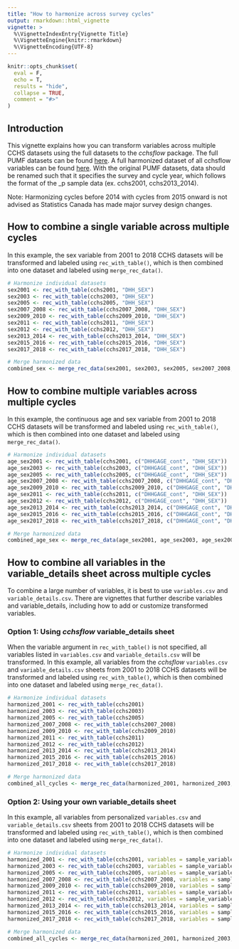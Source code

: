 ---
title: "How to harmonize across survey cycles"
output: rmarkdown::html_vignette
vignette: >
  %\VignetteIndexEntry{Vignette Title}
  %\VignetteEngine{knitr::rmarkdown}
  %\VignetteEncoding{UTF-8}
---

```{r setup, include = FALSE}
knitr::opts_chunk$set(
  eval = F,
  echo = T,
  results = "hide",
  collapse = TRUE,
  comment = "#>"
)
```

## Introduction 

This vignette explains how you can transform variables across multiple CCHS datasets using the full datasets to the _cchsflow_ package. The full PUMF datasets can be found [here](https://odesi.ca/). A full harmonized dataset of all cchsflow variables
can be found [here](https://osf.io/j5wgu). With the original PUMF datasets, data should be renamed such that it specifies the survey and cycle year, which follows the format of the _p sample data (ex. cchs2001, cchs2013_2014).

Note: Harmonizing cycles before 2014 with cycles from 2015 onward is not advised as Statistics Canada has made major survey design changes.

## How to combine a single variable across multiple cycles

In this example, the sex variable from 2001 to 2018 CCHS datasets will be transformed and labeled using  `rec_with_table()`, which is then combined into one dataset and labeled using  `merge_rec_data()`.

```{r}
# Harmonize individual datasets
sex2001 <- rec_with_table(cchs2001, "DHH_SEX")
sex2003 <- rec_with_table(cchs2003, "DHH_SEX")
sex2005 <- rec_with_table(cchs2005, "DHH_SEX")
sex2007_2008 <- rec_with_table(cchs2007_2008, "DHH_SEX")
sex2009_2010 <- rec_with_table(cchs2009_2010, "DHH_SEX")
sex2011 <- rec_with_table(cchs2011, "DHH_SEX")
sex2012 <- rec_with_table(cchs2012, "DHH_SEX")
sex2013_2014 <- rec_with_table(cchs2013_2014, "DHH_SEX")
sex2015_2016 <- rec_with_table(cchs2015_2016, "DHH_SEX")
sex2017_2018 <- rec_with_table(cchs2017_2018, "DHH_SEX")

# Merge harmonized data
combined_sex <- merge_rec_data(sex2001, sex2003, sex2005, sex2007_2008, sex2009_2010, sex2011, sex2012, sex2013_2014, sex2015_2016, sex2017_2018)

```


## How to combine multiple variables across multiple cycles

In this example, the continuous age and sex variable from 2001 to 2018 CCHS datasets will be transformed and labeled using  `rec_with_table()`, which is then combined into one dataset and labeled using  `merge_rec_data()`.

```{r}
# Harmonize individual datasets
age_sex2001 <- rec_with_table(cchs2001, c("DHHGAGE_cont", "DHH_SEX"))
age_sex2003 <- rec_with_table(cchs2003, c("DHHGAGE_cont", "DHH_SEX"))
age_sex2005 <- rec_with_table(cchs2005, c("DHHGAGE_cont", "DHH_SEX"))
age_sex2007_2008 <- rec_with_table(cchs2007_2008, c("DHHGAGE_cont", "DHH_SEX"))
age_sex2009_2010 <- rec_with_table(cchs2009_2010, c("DHHGAGE_cont", "DHH_SEX"))
age_sex2011 <- rec_with_table(cchs2011, c("DHHGAGE_cont", "DHH_SEX"))
age_sex2012 <- rec_with_table(cchs2012, c("DHHGAGE_cont", "DHH_SEX"))
age_sex2013_2014 <- rec_with_table(cchs2013_2014, c("DHHGAGE_cont", "DHH_SEX"))
age_sex2015_2016 <- rec_with_table(cchs2015_2016, c("DHHGAGE_cont", "DHH_SEX"))
age_sex2017_2018 <- rec_with_table(cchs2017_2018, c("DHHGAGE_cont", "DHH_SEX"))

# Merge harmonized data
combined_age_sex <- merge_rec_data(age_sex2001, age_sex2003, age_sex2005, age_sex2007_2008, age_sex2009_2010, age_sex2011, age_sex2012, age_sex2013_2014, age_sex2015_2016, age_sex2017_2018)

```

## How to combine all variables in the variable_details sheet across multiple cycles

To combine a large number of variables, it is best to use `variables.csv` and `variable_details.csv`. There are vignettes that further describe variables and variable_details, including how to add or customize transformed variables.

### Option 1: Using _cchsflow_ variable_details sheet

When the variable argument in `rec_with_table()` is not specified, all variables listed in `variables.csv` and `variable_details.csv` will be transformed. In this example, all variables from the _cchsflow_ `variables.csv` and `variable_details.csv` sheets from 2001 to 2018 CCHS datasets will be transformed and labeled using  `rec_with_table()`, which is then combined into one dataset and labeled using  `merge_rec_data()`.

```{r}
# Harmonize individual datasets
harmonized_2001 <- rec_with_table(cchs2001)
harmonized_2003 <- rec_with_table(cchs2003)
harmonized_2005 <- rec_with_table(cchs2005)
harmonized_2007_2008 <- rec_with_table(cchs2007_2008)
harmonized_2009_2010 <- rec_with_table(cchs2009_2010)
harmonized_2011 <- rec_with_table(cchs2011)
harmonized_2012 <- rec_with_table(cchs2012)
harmonized_2013_2014 <- rec_with_table(cchs2013_2014)
harmonized_2015_2016 <- rec_with_table(cchs2015_2016)
harmonized_2017_2018 <- rec_with_table(cchs2017_2018)

# Merge harmonized data
combined_all_cycles <- merge_rec_data(harmonized_2001, harmonized_2003, harmonized_2005, harmonized_2007_2008, harmonized_2009_2010, harmonized_2011, harmonized_2012, harmonized_2013_2014, harmonized_2015_2016, harmonized_2017_2018)
```

### Option 2: Using your own variable_details sheet

In this example, all variables from personalized `variables.csv` and `variable_details.csv` sheets from 2001 to 2018 CCHS datasets will be transformed and labeled using  `rec_with_table()`, which is then combined into one dataset and labeled using  `merge_rec_data()`.

```{r message=FALSE, warning=FALSE}
# Harmonize individual datasets
harmonized_2001 <- rec_with_table(cchs2001, variables = sample_variables, variable_details = sample_variable_details)
harmonized_2003 <- rec_with_table(cchs2003, variables = sample_variables, variable_details = sample_variable_details)
harmonized_2005 <- rec_with_table(cchs2005, variables = sample_variables, variable_details = sample_variable_details)
harmonized_2007_2008 <- rec_with_table(cchs2007_2008, variables = sample_variables, variable_details = variable_details)
harmonized_2009_2010 <- rec_with_table(cchs2009_2010, variables = sample_variables, variable_details = sample_variable_details)
harmonized_2011 <- rec_with_table(cchs2011, variables = sample_variables, variable_details = sample_variable_details)
harmonized_2012 <- rec_with_table(cchs2012, variables = sample_variables, variable_details = sample_variable_details)
harmonized_2013_2014 <- rec_with_table(cchs2013_2014, variables = sample_variables, variable_details = sample_variable_details)
harmonized_2015_2016 <- rec_with_table(cchs2015_2016, variables = sample_variables, variable_details = sample_variable_details)
harmonized_2017_2018 <- rec_with_table(cchs2017_2018, variables = sample_variables, variable_details = sample_variable_details)

# Merge harmonized data
combined_all_cycles <- merge_rec_data(harmonized_2001, harmonized_2003, harmonized_2005, harmonized_2007_2008, harmonized_2009_2010, harmonized_2011, harmonized_2012, harmonized_2013_2014, harmonized_2015_2016, harmonized_2017_2018)
```

